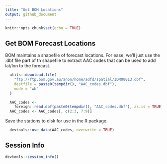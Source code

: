 ```yaml
---
title: "Get BOM Locations"
output: github_document
---
```


```r
knitr::opts_chunk$set(echo = TRUE)
```

## Get BOM Forecast Locations

BOM maintains a shapefile of forecast locations. For ease, we'll just use the .dbf 
file part of th shapefile to extract AAC codes that can be used to add lat/lon
to the forecast.

```r
  utils::download.file(
    "ftp://ftp.bom.gov.au/anon/home/adfd/spatial/IDM00013.dbf",
    destfile = paste0(tempdir(), "AAC_codes.dbf"),
    mode = "wb"
  )

  AAC_codes <-
    foreign::read.dbf(paste0(tempdir(), "AAC_codes.dbf"), as.is = TRUE)
  AAC_codes <- AAC_codes[, c(2:3, 7:9)]
```

Save the stations to disk for use in the R package.

```r
  devtools::use_data(AAC_codes, overwrite = TRUE)
```

## Session Info
```r
devtools::session_info()
```

